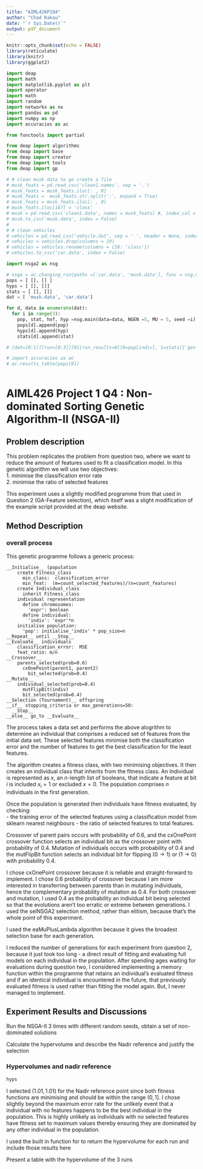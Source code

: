 ```yaml
---
title: "AIML426P1Q4"
author: "Chad Kakau"
date: "`r Sys.Date()`"
output: pdf_document
---
```


```r
knitr::opts_chunk$set(echo = FALSE)
library(reticulate)
library(knitr)
library(ggplot2)
```

```python

import deap
import math
import matplotlib.pyplot as plt
import operator
import math
import random
import networkx as nx
import pandas as pd
import numpy as np
import accuracies as ac

from functools import partial

from deap import algorithms
from deap import base
from deap import creator
from deap import tools
from deap import gp
```

```python
# # clean musk data to go create a file
# musk_feats = pd.read_csv('clean1.names', sep = '.')
# musk_feats = musk_feats.iloc[: , 0]
# musk_feats =  musk_feats.str.split(':', expand = True)
# musk_feats = musk_feats.iloc[: , 0]
# musk_feats.iloc[167] = 'class'
# musk = pd.read_csv('clean1.data', names = musk_feats) #, index_col = False)
# musk.to_csv('musk.data', index = False)
# 
# # clean vehicles
# vehicles = pd.read_csv('vehicle.dat', sep = ' ', header = None, index_col = False)
# vehicles = vehicles.drop(columns = 19)
# vehicles = vehicles.rename(columns = {18: 'class'})
# vehicles.to_csv('car.data', index = False)

```



```python
import nsga2 as nsg

# nsga = ac.changing_run(paths =['car.data', 'musk.data'], func = nsg.main, n = 3)
pops = [ [], [] ]
hyps = [ [], []]
stats = [ [], []]
dat = [ 'musk.data', 'car.data']

for d, data in enumerate(dat):
  for i in range(3):
    pop, stat, hof, hyp =nsg.main(data=data, NGEN =5, MU = 5, seed =i)
    pops[d].append(pop)
    hyps[d].append(hyp)
    stats[d].append(stat)

# [dat=[0:1]][run=[0:3]][0][run_results=0][0=pop[indiv], 1=stats[{'gen', 'nevals', 'min'}], 2=hof, 3=hypervolume]

# import accuracies as ac
# ac.results_table(pops[0])
```



```r

```

# AIML426 Project 1 Q4 :  Non-dominated Sorting Genetic Algorithm-II (NSGA-II)  

## Problem description  

This problem replicates the problem from question two, where we want to reduce the amount of features used to fit a classification model.  In this genetic algorithm we will use two objectives:  
1. minimise the classification error rate  
2. minimise the ratio of selected features  

This experiment uses a slightly modified programme from that used in Question 2 (GA-Feature selection), which itself was a slight modification of the example script provided at the deap website.

## Method Description  

### overall process  

This genetic programme follows a generic process:  

```
__Initialise__ (population
    create Fitness_class
      min_class:  classification_error
      min_feat:  (m=count_selected_features)/(n=count_features)
    create Individual_class
      inherit Fitness_class
    individual representation
      define chromosomes:
        'expr': boolean
      define individual:
        'indiv': 'expr'*n
    initialise population:
      'pop': initialise_'indiv' * pop_size=n
__Repeat__ until __Stop__  
__Evaluate__ individuals  
    classification_error:  MSE
    feat_ratio: m/n
__Crossover__ 
    parents_selected(prob=0.6)
      cxOnePoint(parent1, parent2)
        bit_selected(prob=0.4)
__Mutate__ 
    individual_selected(prob=0.4)
      mutFlipBit(indiv)
      bit_selected(prob=0.4)
__Selection (Tournament)__ offspring  
__if__ stopping_criteria or max_generations=50:  
  __Stop__   
__else__ go_to __Evaluate__
```

The process takes a data set and performs the above alogrithm to determine an individual that comprises a reduced set of features from the initial data set.  These selected features minimise both the classification error and the number of features to get the best classification for the least features.

The algorithm creates a fitness class, with two minimising objectives.  It then creates an individual class that inherits from the fitness class.  An Individual is represented as $x$, an $n$-length list of booleans, that indicate a feature at bit $i$ is included $x_i=1$ or excluded $x=0$.  The population comprises $n$ individuals in the first generation.

Once the population is generated then individuals have fitness evaluated, by checking:  
  - the training error of the selected features using a classification model from sklearn nearest neighbours
  - the ratio of selected features to total features.  

Crossover of parent pairs occurs with probability of 0.6, and the cxOnePoint crossover function selects an individual bit as the crossover point with probability of 0.4.  Mutation of individuals occurs with probability of 0.4 and the mutFlipBit function selects an individual bit for flipping $(0 \to 1)$ or $(1 \to 0)$ with probability 0.4.

I chose cxOnePoint crossover because it is reliable and straight-forward to implement.  I chose 0.6 probability of crossover because I am more interested in transferring between parents than in mutating individuals, hence the complementary probability of mutation as 0.4.  For both crossover and mutation, I used 0.4 as the probability an individual bit being selected so that the evolutions aren't too erratic or extreme between generations.  I used the selNSGA2 selection method, rather than elitism, because that's the whole point of this experiment.  

I used the eaMuPlusLambda algorithm because it gives the broadest selection base for each generation.
  
I reduced the number of generations for each experiment from question 2, because it just took too long - a direct result of fitting and evaluating full models on each individual in the population.  After spending ages waiting for evaluations during question two, I considered implementing a memory function within the programme that retains an individual's evaluated fitness and if an identical individual is encountered in the future, that previously evaluated fitness is used rather than fitting the model again.  But, I never managed to implement.  

## Experiment Results and Discussions  

Run the NSGA-II 3 times with different random seeds, obtain a set of non-dominated solutions

Calculate the hypervolume and describe the Nadir reference and justify the selection

### Hypervolumes and nadir reference  

```r
hyps
```

I selected $(1.01, 1.01)$ for the Nadir reference point since both fitness functions are minimising and should be within the range $(0, 1]$.  I chose slightly beyond the maximum error rate for the unlikely event that a individual with no features happens to be the best individual in the population.  This is highly unlikely as individuals with no selected features have fitness set to maximum values thereby ensuring they are dominated by any other individual in the population.  

I used the built in function for to return the hypervolume for each run and include those results here


Present a table with the hypervolume of the 3 runs


